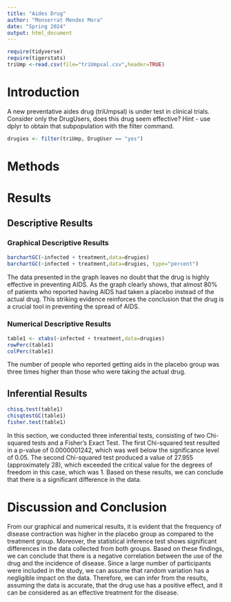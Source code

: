 ```yaml
---
title: "Aides Drug"
author: "Monserrat Mendez Mora"
date: "Spring 2024"
output: html_document
---
```


```r
require(tidyverse)
require(tigerstats)
triUmp <-read.csv(file="triUmpsal.csv",header=TRUE)
```

# Introduction

<!--In this section you explain what you are trying to show.  Where did the data come from?  What is the research or other question you are trying to answer?.  If you skimp in this section expect to be marked down in your grade. Paint a picture of the project a couple of paragraphs is expected!-->

A new  preventative aides drug (triUmpsal) is under test in clinical trials. Consider only the DrugUsers, does this drug seem effective?  Hint - use dplyr to obtain that subpopulation with the filter command.


```r
drugies <- filter(triUmp, DrugUser == "yes")
```




# Methods

<!--Decide on your methods:  use "variable analysis" or other appropriate descriptors.  Make sure to choose at least one graphical method and at least one numerical method. Discuss what data manipulations may be needed for example subsetting or other binning procedures and what sort of graphical displays and inferential tools will be used!-->

# Results

<!--Divide this section into two sub-sections:  One for your descriptive  results and one for your inferential results.!-->

## Descriptive Results

### Graphical Descriptive Results

<!--Graphical results here.  Make sure to show your code.  Provide appropriate labels for axes, giving units if possible, and provide a good title for the graph, too.  Use the graphical results to describe the patterns if any that exist in the data as focused toward the research question. Bottom line is to explain the features of the graph that are relevant to conforming or departing to what is expected by your null hypothesis !-->


```r
barchartGC(~infected + treatment,data=drugies)
barchartGC(~infected + treatment,data=drugies, type="percent")

```

The data presented in the graph leaves no doubt that the drug is highly effective in preventing AIDS. As the graph clearly shows, that almost 80% of patients who reported having AIDS had taken a placebo instead of the actual drug. This striking evidence reinforces the conclusion that the drug is a crucial tool in preventing the spread of AIDS.

### Numerical Descriptive Results

<!--Numerical results go here. Use the numerical results to describe the patterns if any that exist in the data as focused toward the research question!-->


```r
table1 <- xtabs(~infected + treatment,data=drugies)
rowPerc(table1)
colPerc(table1)
```

The number of people who reported getting aids in the placebo group was three times higher than those who were taking the actual drug.



## Inferential Results

<!--State hypothesis clearly.  Make sure your discussion of the inferential test covers all the aspects that the test output produces, such as test statistic, p-value etc.  Make a decision about the null hypothesis, explain the assumptions on which the selected test/procedure was based, and why the chosen procedure satisfys the assumptions and is appropriate to answer the research question!-->


```r
chisq.test(table1)
chisqtestGC(table1)
fisher.test(table1)
```
  In this section, we conducted three inferential tests, consisting of two Chi-squared tests and a Fisher's Exact Test. The first Chi-squared test resulted in a p-value of 0.0000001242, which was well below the significance level of 0.05. The second Chi-squared test produced a value of 27.955 (approximately 28), which exceeded the critical value for the degrees of freedom in this case, which was 1. Based on these results, we can conclude that there is a significant difference in the data.  


# Discussion and Conclusion

<!--Discussion and conclusion here.  If you found a relationship be sure to consider whether the relationship occurs because one of the variavbles causes the other, or whether they perhasps are related for some other reason.  Watch the chapter 6 videos from the GeorgeTown videos collection.!-->


From our graphical and numerical results, it is evident that the frequency of disease contraction was higher in the placebo group as compared to the treatment group. Moreover, the statistical inference test shows significant differences in the data collected from both groups. Based on these findings, we can conclude that there is a negative correlation between the use of the drug and the incidence of disease. Since a large number of participants were included in the study, we can assume that random variation has a negligible impact on the data. Therefore, we can infer from the results, assuming the data is accurate, that the drug use has a positive effect, and it can be considered as an effective treatment for the disease.


